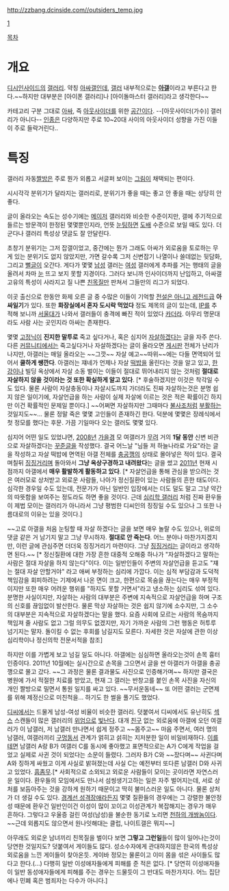 http://zzbang.dcinside.com//outsiders_temp.jpg

[http://gall.dcinside.com/list.php?id=outsiders]

[[목차]]
= 개요 =
[[디시인사이드]]의 [[갤러리]]. 약칭 [[아싸갤]]인데, [[갤러]] 내부적으로는 '''[[아갤]]'''이라고 부른다고 한다.~~하지만 대부분은 [아이폰 갤러리]나 [아이돌마스터 갤러리]라고 생각한다~~

카테고리 구분 그대로 [[아싸]], 즉 [[아웃사이더]]를 위한 [[공간]]이다. --[아웃사이더(가수)] 갤러리가 아니다-- [[인종]]은 다양하지만 주로 10~20대 사이의 아웃사이더 성향을 가진 이들이 주로 들락거린다..

= 특징 =
갤러리 자동[[짤방]]은 주로 뭔가 외롭고 서글퍼 보이는 [[그림]]이 채택되는 편이다.

시시각각 분위기가 달라지는 갤러리로, 분위기가 좋을 때는 좋고 안 좋을 때는 상당히 안좋다.

글이 올라오는 속도는 성수기에는 [[메이저]] 갤러리와 비슷한 수준이지만, 갤에 주기적으로 들르는 방문객이 한정된 몇몇뿐인지라, 언뜻 [[눈팅]]하면 [[도배]] 수준으로 보일 때도 있다. 더군다나 갤러리 특성상 댓글도 잘 안달린다.

초창기 분위기는 그저 잡갤이었고, 중간에는 뭔가 그래도 아싸가 외로움을 토로하는 무게 있는 분위기도 없지 않았지만, 가면 갈수록 그저 신변잡기 나열이나 쓸데없는 뒷담화, 그리고 [[뻘글]]이 오간다. 게다가 몇몇 [[남성]] 갤러는 [[여성]] 갤러에게 추파를 거는 행태의 글을 올려서 차마 [[눈]] 뜨고 보지 못할 지경이다. 그러다 보니까 인사이더까지 난입하고, 아싸갤 고유의 특성이 사라지고 질 나쁜 [[친목질]]만 판쳐서 그들만의 리그가 되었다.

이곳 출신으로 한동안 화제 오른 글 중 수많은 이들이 기억할 [[전설은 아니고 레전드급]] '''아싸일기'''가 있다. 또한 '''화장실에서 혼자 도시락 먹었다''' 정도 제목의 글이 있는데, [[IP]]를 추적해 보니까 [[서울대]]가 나와서 갤러들이 충격에 빠진 적이 있었다 [[카더라]]. 아무리 명문대라도 사람 사는 곳인지라 아싸는 존재한다.

몇몇 [[고정닉]]이 '''진지한 말투로''' 죽고 싶다거나, 혹은 심지어 [[자살]]하겠다는 글을 자주 쓴다. 다른 [[커뮤니티]]에서는 죽고싶다거나 자살하겠다는 글이 올라오면 [[게시판]] 전체가 난리가 나지만, 아갤러는 매일 올라오는 ~~그깟~~ 자살 예고~~따위~~에는 다들 면역되어 있어서 '''쿨하게 쌩깐다'''.  아갤러는 쟤네가 언제나 자살 [[떡밥]]을 올린다는 것을 알고 있고, [[한강]]이나 빌딩 옥상에서 자살 소동 벌이는 이들이 절대로 뛰어내리지 않는 것처럼  '''절대로 자살하지 않을 것이라는 것 또한 확실하게 알고 있다'''. [* 후술하겠지만 이것은 착각일 수도 있다. 물론 사람이 자살충동이나 자살시도까지 가더라도 진짜 자살하는것은 분명 쉽지 않은 일이기에, 자살언급을 하는 사람이 실제 자살에 이르는 것은 적은 확률이긴 하지만 이건 확률적인 문제일 뿐이다.] ~~어쩌면 자살하지만 그때마다 [[불사조]]처럼 [[부활]]하는 것일지도~~...
물론 정말 죽은 몇몇 고인들이 존재하긴 한다. 덕분에 몇몇은 장례식에서 첫 정모를 했다는 후문. 가끔 기일마다 오는 갤러도 몇몇 있다.

심지어 어떤 일도 있었냐면, [[2008년]] [[가을]]경 모 여갤러가 [[무려]] 거의 '''1달 동안''' 신변 비관으로 자살하겠다는 [[꾸준글]]을 작성했다. 결국 어느날 "님들 저 하늘나라로 가요"라는 글을 작성하고 자살 떡밥에 면역된 아갤 전체를 [[충공깽]]의 상태로 몰아넣은 적이 있다. 결국 며칠뒤 [[징징]]거리며 돌아와서 '''그냥 옥상구경하고 내려왔다'''는 글을 썼고 [[2011년]] 현재 시점까지 아갤에서 '''매우 활발하게 활동하고 있다'''. [* 자살언급을 통해 관심을 받으려는 것은 여러모로 상처받고 외로운 사람들, 나아가 정신질환이 있는 사람들의 흔한 태도이다. 심각한 경우일 수도 있는데, 전문가가 아닌 일반인 입장에서는 더도 덜도 말고 그냥 약간의 따뜻함을 보여주는 정도라도 하면 좋을 것이다. 근데 [[심리학 갤러리]] 처럼 진짜 환우들이 제법 모이는 갤러리가 아니라서 그냥 평범한 디씨인의 징징일 수도 있으나 그 또한 나름대로의 이유는 있을 것이다.]

~~고로 아갤을 처음 눈팅할 때 자살 하겠다는 글을 보면 매우 놀랄 수도 있으나, 위로의 댓글 같은 거 남기지 말고 그냥 무시하자. '''절대로 안 죽는다'''. 어느 분야나 마찬가지겠지만, 이런 글에 관심주면 더더욱 징징거리기 마련이다. 그냥 [[징징]]거리는 글이라고 생각하면 된다.~~ [* 정신질환에 대한 가장 흔한 대중적 오해중 하나가 "자살하겠다고 말하는 사람은 절대 자살을 하지 않는다"이다. 이는 일반인들이 주변의 자살언급을 듣고도 "쟤는 절대 자살 안할거야" 라고 애써 부정하는 심리에 가깝다. 이는 심적 부담감과 도덕적 책임감을 회피하려는 기제에서 나온 면이 크고, 한편으로 목숨을 끊는다는 매우 부정적이지만 또한 매우 어려운 행위를 "하지도 못할 거면서"라고 냉소하는 심리도 섞여 있다. 분명한 사실이지만, 자살하는 사람의 대부분은 주변에 지속적으로 자살언급을 하며 구조의 신호를 끊임없이 발산한다. 물론 막상 자살하는 것은 쉽지 않기에 소수지만, 그 소수의 대부분은 지속적으로 자살하겠다는 말을 했다. 요즘 사회에 모르는 사람의 목숨까지 책임져 줄 사람도 없고 그럴 의무도 없겠지만, 자기 가까운 사람의 그런 행동은 허투루 넘기지는 말자. 돌이킬 수 없는 후회를 남길지도 모른다. 자세한 것은 자살에 관한 이상심리학이나 정신의학 전문서적을 참조]

하지만 이를 가볍게 보고 넘길 일도 아니다. 아갤에는 심심하면 올라오는것이 손목 흉터 인증이다.  2011년 10월에는 실시간으로 손목을 그으면서 글을 싼 아갤러가 아갤을 충공깽으로 몰고 갔다. ~~그 과정은 물론 결과물도 사진으로 인증해가며~~ 하지만 결국은 병원에 가서 적절한 치료를 받았고, 현재 그 갤러는 반창고를 붙인 손목 사진을 자신의 개인 짤방으로 밀면서 통원 일지를 싸고 있다. ~~무서운동네~~ 또 어떤 갤러는 군면제를 위해 제정신으로 미친척을... 하기도 한 썰을 풀기도 했었다.

[[디씨]]에서는 드물게 남성-여성 비율이 비슷한 갤러리. 덧붙여서 디씨에서도 유난히도 [[섹스]] 스캔들이 많은 갤러리의 [[위엄]]으로 [[빛]]난다. 대개 [[친구]] 없는 외로움에 아갤에 오던 여갤러가 이 남갤러, 저 남갤러 만나면서 쉽게 정주고 ~~몸주고~~ 마음 주면서, 여러 명의 남갤러, 여갤러끼리 [[구멍동서]] 관계가 얽히고 섥히는 지저분한 일이 비일비재하다. [[이를테면]] 남갤러 A랑 B가 여갤러 C를 동시에 좋아했고 표면적으로는 A가 C에게 작업을 걸었고 실제로 사귄 것이 되었다는 소문이 들렸다. 그러자 B가 C와 ~~잤다며~~ 사귄다며 A와 징하게 싸웠고 이게 사실로 밝혀졌는데 사실 C는 예전부터 또다른 남갤러 D와 사귀고 있었다. [[흠좀무]].[* 사회적으로 소외되고 외로운 사람들이 모이는 곳이라면 자연스러운 일이다. 환우들의 모임에서도 만나서 섬씽생기고하는 일은 자주 벌어지는데, 서로 상처를 보듬아주는 것을 강하게 원하기 때문이고 딱히 불미스러운 일도 아니다. 물론 상처가 더 생길 수도 있다. [[경계선 성격장애]]라든지 몇몇 질환들의 경우에는 그 강렬한 불안정성 때문에 환우건 일반인이건 이성이 많이 꼬이고 이성관계가 복잡해지는 경우가 매우 흔하다. 그렇다고 우울증 걸린 여성(남성)을 불순한 동기로 노리면 [[천하의 개쌍놈]]이다.  ~~근데 외롭지도 않으면서 원나잇해대는 클럽, 나이트갤은 뭐지~~]

아무래도 외로운 남녀끼리 친목질을 벌이다 보면 '''그렇고 그런일'''들이 많이 일어나는것이 당연한 것일지도? 덧붙여서 게이들도 많다. 성소수자에게 관대하지않은 한국의 특성상 외로움을 느낀 게이들이 찾아온듯. 게이바 정모는 물론이고 이미 몸을 섞은 사이들도 많다고 한다.(...) 다행히 일반 이성애자들에게 피해를 준 적은 없다. [* 당연히 이성애자들이 일반 동성애자들에게 피해를 주는 경우는 드물듯이 그 반대도 마찬가지다. 어느 집단에나 민폐 혹은 범죄자는 다수가 아니다.]
